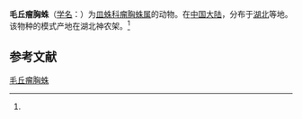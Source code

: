 {{Speciesbox
| name = 毛丘瘤胸蛛
| status = 
| status_system = 
| image = 
| genus = Oedothorax
| species = collinus
| authority = (Ma et Zhu, 1991)<ref name='id13336'>{{cite web| url =http://www.bioinfo.cn/db05/BjdwSpecies.php?action=view&id=13336| title =毛丘瘤胸蛛| work =《中国动物物种编目数据库》| publisher =中国科学院微生物研究所| author =中国科学院动物研究所| accessdate =2009-04-28| deadurl =yes| archiveurl =https://web.archive.org/web/20131203122335/http://www.bioinfo.cn/db05/BjdwSpecies.php?action=view| archivedate =2013-12-03}}</ref>
}}

'''毛丘瘤胸蛛'''（[[学名|学名]]：{{lang|la|''Oedothorax collinus''}}）为[[皿蛛科|皿蛛科]][[瘤胸蛛属|瘤胸蛛属]]的动物。在[[中国大陆|中国大陆]]，分布于[[湖北|湖北]]等地。该物种的模式产地在湖北神农架。<ref name='id13336'/>

== 参考文献 ==
{{reflist}}

{{Wikispecies|Oedothorax collinus}}
{{Taxonbar|from=Q2668193}}

[[Category:瘤胸蛛属|毛丘瘤胸蛛]]


{{蜘蛛小作品}}